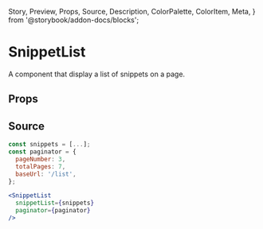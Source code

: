   Story,
  Preview,
  Props,
  Source,
  Description,
  ColorPalette,
  ColorItem,
  Meta,
} from '@storybook/addon-docs/blocks';

# SnippetList

A component that display a list of snippets on a page.

## Props

<Props of={SnippetList} />

## Source

```jsx
const snippets = [...];
const paginator = {
  pageNumber: 3,
  totalPages: 7,
  baseUrl: '/list',
};

<SnippetList 
  snippetList={snippets} 
  paginator={paginator}
/>
